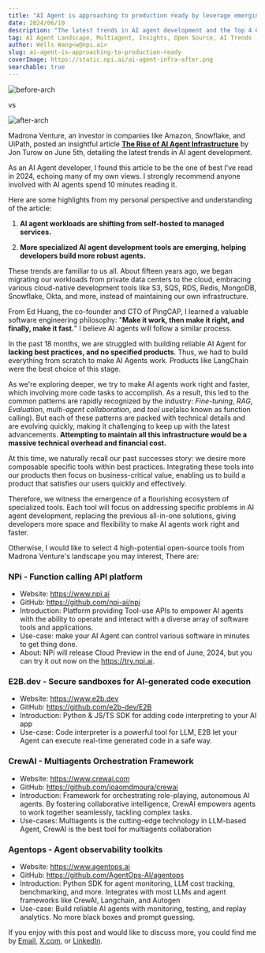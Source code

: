 ```yaml
---
title: "AI Agent is approaching to production ready by leverage emerging managed infrastructure"
date: 2024/06/10
description: "The latest trends in AI agent development and the Top 4 Open-source AI Agent tools in 2024."
tag: AI Agent Landscape, Multiagent, Insights, Open Source, AI Trends
author: Wells Wang<w@npi.ai>
slug: ai-agent-is-approaching-to-production-ready
coverImage: https://static.npi.ai/ai-agent-infra-after.png
searchable: true
---
```


<div style={{display: 'flex', justifyContent: 'space-around', alignItems: 'center'}}>
    <img src='/images/ai-agent-infra-before.png' alt="before-arch" style={{width: '50%'}}/>
    <p>vs</p>
    <img src='/images/ai-agent-infra-after.png' alt="after-arch" style={{width: '50%'}}/>
</div>


Madrona Venture, an investor in companies like Amazon, Snowflake, and UiPath, posted an insightful article **[The Rise of AI Agent Infrastructure](https://www.madrona.com/the-rise-of-ai-agent-infrastructure/)** by Jon Turow
on June 5th, detailing the latest trends in AI agent development.

As an AI Agent developer, I found this article to be the one of best I’ve read in 2024, echoing many of my own views.
I strongly recommend anyone involved with AI agents spend 10 minutes reading it.

Here are some highlights from my personal perspective and understanding of the article:

1. **AI agent workloads are shifting from self-hosted to managed services.**

2. **More specialized AI agent development tools are emerging, helping developers build more robust agents.**

These trends are familiar to us all. About fifteen years ago, we began migrating our workloads from private data centers
to the cloud, embracing various cloud-native development tools like S3, SQS, RDS, Redis, MongoDB, Snowflake, Okta,
and more, instead of maintaining our own infrastructure.

From Ed Huang, the co-founder and CTO of PingCAP, I learned a valuable software engineering philosophy: "**Make it work,
then make it right, and finally, make it fast.**" I believe AI agents will follow a similar process.

In the past 18 months, we are struggled with building reliable AI Agent for **lacking best practices, and no specified
products**. Thus, we had to build everything from scratch to make AI Agents work. Products like LangChain were the best
choice of this stage.

As we're exploring deeper, we try to make AI agents work right and faster, which involving more code tasks to accomplish.
As a result, this led to the common patterns are rapidly recognized by the industry: *Fine-tuning*, *RAG*, *Evaluation*,
*multi-agent collaboration*, and *tool use*(also known as function calling). But each of these patterns are packed with technical
details and are evolving quickly, making it challenging to keep up with the latest advancements. **Attempting to maintain all
this infrastructure would be a massive technical overhead and financial cost.**

At this time, we naturally recall our past successes story: we desire more composable specific tools within best practices.
Integrating these tools into our products then focus on business-critical value, enabling us to build a product that satisfies our users quickly and effectively.

Therefore, we witness the emergence of a flourishing ecosystem of specialized tools.
Each tool will focus on addressing specific problems in AI agent development, replacing the previous all-in-one solutions,
giving developers more space and flexibility to make AI agents work right and faster.

Otherwise, I would like to select 4 high-potential open-source tools from Madrona Venture's landscape you may interest, There are:

### NPi - Function calling API platform

- Website: https://www.npi.ai
- GitHub: https://github.com/npi-ai/npi
- Introduction: Platform providing Tool-use APIs to empower AI agents with the ability to operate and interact with a
diverse array of software tools and applications.
- Use-case: make your AI Agent can control various software in minutes to get thing done.
- About: NPi will release Cloud Preview in the end of June, 2024, but you can try it out now on the https://try.npi.ai.

### E2B.dev - Secure sandboxes for AI-generated code execution

- Website: https://www.e2b.dev
- GitHub: https://github.com/e2b-dev/E2B
- Introduction: Python & JS/TS SDK for adding code interpreting to your AI app
- Use-case: Code interpreter is a powerful tool for LLM, E2B let your Agent can execute real-time generated code in a
safe way.

### CrewAI - Multiagents Orchestration Framework

- Website: https://www.crewai.com
- GitHub: https://github.com/joaomdmoura/crewai
- Introduction: Framework for orchestrating role-playing, autonomous AI agents. By fostering collaborative intelligence,
CrewAI empowers agents to work together seamlessly, tackling complex tasks.
- Use-cases: Multiagents is the cutting-edge technology in LLM-based Agent, CrewAI is the best tool for multiagents
collaboration

### Agentops - Agent observability toolkits

- Website: https://www.agentops.ai
- GitHub: https://github.com/AgentOps-AI/agentops
- Introduction: Python SDK for agent monitoring, LLM cost tracking, benchmarking, and more. Integrates with most LLMs
and agent frameworks like CrewAI, Langchain, and Autogen
- Use-case: Build reliable AI agents with monitoring, testing, and replay analytics. No more black boxes and prompt guessing.

If you enjoy with this post and would like to discuss more, you could find me by [Email](mailto:w@npi.ai), [X.com](https://x.com/wellswfwang),
or [LinkedIn](https://www.linkedin.com/in/wenfeng-wang-a63899b6/).
